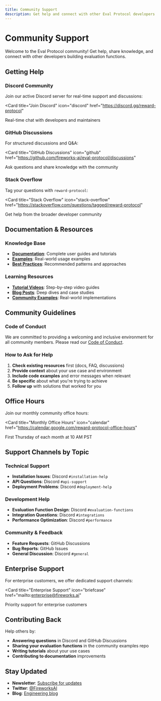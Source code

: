 ```yaml
---
title: Community Support
description: Get help and connect with other Eval Protocol developers
---
```


# Community Support

Welcome to the Eval Protocol community! Get help, share knowledge, and connect with other developers building evaluation functions.

## Getting Help

### Discord Community
Join our active Discord server for real-time support and discussions:

<Card
  title="Join Discord"
  icon="discord"
  href="https://discord.gg/reward-protocol"
>
  Real-time chat with developers and maintainers
</Card>

### GitHub Discussions
For structured discussions and Q&A:

<Card
  title="GitHub Discussions"
  icon="github"
  href="https://github.com/fireworks-ai/eval-protocol/discussions"
>
  Ask questions and share knowledge with the community
</Card>

### Stack Overflow
Tag your questions with `reward-protocol`:

<Card
  title="Stack Overflow"
  icon="stack-overflow"
  href="https://stackoverflow.com/questions/tagged/reward-protocol"
>
  Get help from the broader developer community
</Card>

## Documentation & Resources

### Knowledge Base
- **[Documentation](/quickstart)**: Complete user guides and tutorials
- **[Examples](/examples/overview)**: Real-world usage examples
- **[Best Practices](/development/getting-started)**: Recommended patterns and approaches

### Learning Resources
- **[Tutorial Videos](https://youtube.com/reward-protocol)**: Step-by-step video guides
- **[Blog Posts](https://blog.fireworks.ai/tag/reward-protocol)**: Deep dives and case studies
- **[Community Examples](https://github.com/fireworks-ai/reward-examples)**: Real-world implementations

## Community Guidelines

### Code of Conduct
We are committed to providing a welcoming and inclusive environment for all community members. Please read our [Code of Conduct](https://github.com/fireworks-ai/eval-protocol/blob/main/CODE_OF_CONDUCT.md).

### How to Ask for Help
1. **Check existing resources** first (docs, FAQ, discussions)
2. **Provide context** about your use case and environment
3. **Include code examples** and error messages when relevant
4. **Be specific** about what you're trying to achieve
5. **Follow up** with solutions that worked for you

## Office Hours

Join our monthly community office hours:

<Card
  title="Monthly Office Hours"
  icon="calendar"
  href="https://calendar.google.com/reward-protocol-office-hours"
>
  First Thursday of each month at 10 AM PST
</Card>

## Support Channels by Topic

### Technical Support
- **Installation Issues**: Discord `#installation-help`
- **API Questions**: Discord `#api-support`
- **Deployment Problems**: Discord `#deployment-help`

### Development Help
- **Evaluation Function Design**: Discord `#evaluation-functions`
- **Integration Questions**: Discord `#integrations`
- **Performance Optimization**: Discord `#performance`

### Community & Feedback
- **Feature Requests**: GitHub Discussions
- **Bug Reports**: GitHub Issues
- **General Discussion**: Discord `#general`

## Enterprise Support

For enterprise customers, we offer dedicated support channels:

<Card
  title="Enterprise Support"
  icon="briefcase"
  href="mailto:enterprise@fireworks.ai"
>
  Priority support for enterprise customers
</Card>

## Contributing Back

Help others by:
- **Answering questions** in Discord and GitHub Discussions
- **Sharing your evaluation functions** in the community examples repo
- **Writing tutorials** about your use cases
- **Contributing to documentation** improvements

## Stay Updated

- **Newsletter**: [Subscribe for updates](https://fireworks.ai/newsletter)
- **Twitter**: [@FireworksAI](https://twitter.com/FireworksAI)
- **Blog**: [Engineering blog](https://blog.fireworks.ai)